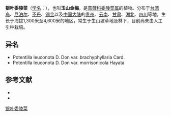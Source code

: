 {{Speciesbox
| name = 银叶委陵菜
| status = 
| status_system = 
| image =
| genus = Potentilla
| species = leuconota
| authority = D. Don
| subdivision_ranks =[[变种|变种]]
| subdivision =
* 银叶委陵菜 ''P. l.'' var. ''leuconota''
* [[脱毛银叶委陵菜|脱毛银叶委陵菜]] ''P. l.'' var. ''brachyphyllaria''
}}

'''银叶委陵菜'''（[[学名|学名]]：{{lang|la|''Potentilla leuconota''}}），也叫'''玉山金梅'''，是[[蔷薇科|蔷薇科]][[委陵菜属|委陵菜属]]的植物。分布于[[台湾岛|台湾岛]]、[[尼泊尔|尼泊尔]]、[[不丹|不丹]]、[[锡金|锡金]]以及[[中国大陆|中国大陆]]的[[贵州|贵州]]、[[云南|云南]]、[[甘肃|甘肃]]、[[湖北|湖北]]、[[四川|四川]]等地，生长于海拔1,300米至4,600米的地区，常生于生山坡草地及林下，目前尚未由人工引种栽培。

== 异名 ==
* Potentilla leuconota D. Don var. brachyphyllaria Card.
* Potentilla leuconota D. Don var. morrisonicola Hayata

== 参考文献 ==

* {{cite web| url =http://www.bioinfo.cn/db05/KmzwSpecies.php?action=view&id=18514| title =银叶委陵菜（原变种）| work =《中国高等植物数据库全库》| publisher =中国科学院微生物研究所| author =昆明植物研究所| accessdate =2009-02-25| deadurl =yes| archiveurl =https://web.archive.org/web/20160305022220/http://www.bioinfo.cn/db05/KmzwSpecies.php?action=view&id=18514| archivedate =2016-03-05}}
* {{TaiBNET| zh=玉山金梅 | id=204163 | binomial=Potentilla leuconota | authority=D. Don, 1825 | var= | accessdate=2013-01-24}}
{{Taxonbar|from=Q15228429}}

[[Category:委陵菜属|银叶委陵菜]]


{{植物小作品}}